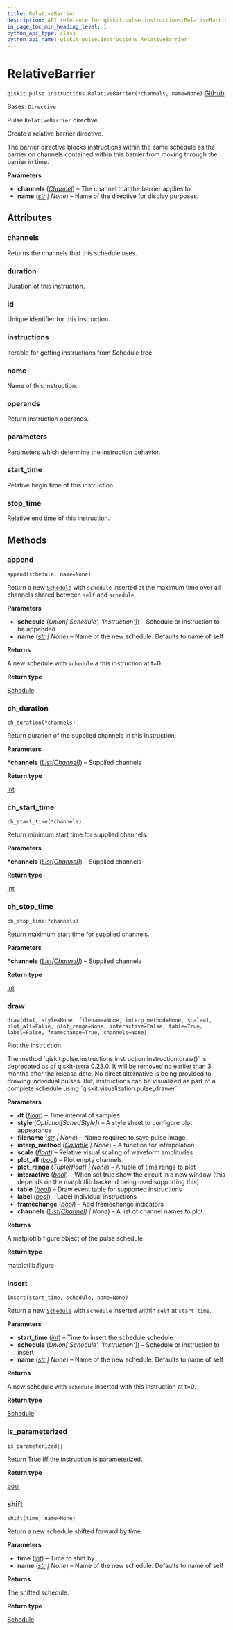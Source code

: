 ```yaml
---
title: RelativeBarrier
description: API reference for qiskit.pulse.instructions.RelativeBarrier
in_page_toc_min_heading_level: 1
python_api_type: class
python_api_name: qiskit.pulse.instructions.RelativeBarrier
---
```


# RelativeBarrier

<span id="qiskit.pulse.instructions.RelativeBarrier" />

`qiskit.pulse.instructions.RelativeBarrier(*channels, name=None)` [GitHub](https://github.com/qiskit/qiskit/tree/stable/0.45/qiskit/pulse/instructions/directives.py "view source code")

Bases: `Directive`

Pulse `RelativeBarrier` directive.

Create a relative barrier directive.

The barrier directive blocks instructions within the same schedule as the barrier on channels contained within this barrier from moving through the barrier in time.

**Parameters**

*   **channels** ([*Channel*](pulse#qiskit.pulse.channels.Channel "qiskit.pulse.channels.Channel")) – The channel that the barrier applies to.
*   **name** ([*str*](https://docs.python.org/3/library/stdtypes.html#str "(in Python v3.12)") *| None*) – Name of the directive for display purposes.

## Attributes

<span id="qiskit.pulse.instructions.RelativeBarrier.channels" />

### channels

Returns the channels that this schedule uses.

<span id="qiskit.pulse.instructions.RelativeBarrier.duration" />

### duration

Duration of this instruction.

<span id="qiskit.pulse.instructions.RelativeBarrier.id" />

### id

Unique identifier for this instruction.

<span id="qiskit.pulse.instructions.RelativeBarrier.instructions" />

### instructions

Iterable for getting instructions from Schedule tree.

<span id="qiskit.pulse.instructions.RelativeBarrier.name" />

### name

Name of this instruction.

<span id="qiskit.pulse.instructions.RelativeBarrier.operands" />

### operands

Return instruction operands.

<span id="qiskit.pulse.instructions.RelativeBarrier.parameters" />

### parameters

Parameters which determine the instruction behavior.

<span id="qiskit.pulse.instructions.RelativeBarrier.start_time" />

### start\_time

Relative begin time of this instruction.

<span id="qiskit.pulse.instructions.RelativeBarrier.stop_time" />

### stop\_time

Relative end time of this instruction.

## Methods

### append

<span id="qiskit.pulse.instructions.RelativeBarrier.append" />

`append(schedule, name=None)`

Return a new [`Schedule`](qiskit.pulse.Schedule "qiskit.pulse.Schedule") with `schedule` inserted at the maximum time over all channels shared between `self` and `schedule`.

**Parameters**

*   **schedule** (*Union\['Schedule', 'Instruction']*) – Schedule or instruction to be appended
*   **name** ([*str*](https://docs.python.org/3/library/stdtypes.html#str "(in Python v3.12)") *| None*) – Name of the new schedule. Defaults to name of self

**Returns**

A new schedule with `schedule` a this instruction at t=0.

**Return type**

[Schedule](qiskit.pulse.Schedule "qiskit.pulse.Schedule")

### ch\_duration

<span id="qiskit.pulse.instructions.RelativeBarrier.ch_duration" />

`ch_duration(*channels)`

Return duration of the supplied channels in this Instruction.

**Parameters**

**\*channels** ([*List*](https://docs.python.org/3/library/typing.html#typing.List "(in Python v3.12)")*\[*[*Channel*](pulse#qiskit.pulse.channels.Channel "qiskit.pulse.channels.Channel")*]*) – Supplied channels

**Return type**

[int](https://docs.python.org/3/library/functions.html#int "(in Python v3.12)")

### ch\_start\_time

<span id="qiskit.pulse.instructions.RelativeBarrier.ch_start_time" />

`ch_start_time(*channels)`

Return minimum start time for supplied channels.

**Parameters**

**\*channels** ([*List*](https://docs.python.org/3/library/typing.html#typing.List "(in Python v3.12)")*\[*[*Channel*](pulse#qiskit.pulse.channels.Channel "qiskit.pulse.channels.Channel")*]*) – Supplied channels

**Return type**

[int](https://docs.python.org/3/library/functions.html#int "(in Python v3.12)")

### ch\_stop\_time

<span id="qiskit.pulse.instructions.RelativeBarrier.ch_stop_time" />

`ch_stop_time(*channels)`

Return maximum start time for supplied channels.

**Parameters**

**\*channels** ([*List*](https://docs.python.org/3/library/typing.html#typing.List "(in Python v3.12)")*\[*[*Channel*](pulse#qiskit.pulse.channels.Channel "qiskit.pulse.channels.Channel")*]*) – Supplied channels

**Return type**

[int](https://docs.python.org/3/library/functions.html#int "(in Python v3.12)")

### draw

<span id="qiskit.pulse.instructions.RelativeBarrier.draw" />

`draw(dt=1, style=None, filename=None, interp_method=None, scale=1, plot_all=False, plot_range=None, interactive=False, table=True, label=False, framechange=True, channels=None)`

Plot the instruction.

<Admonition title="Deprecated since version 0.23.0" type="danger">
  The method `qiskit.pulse.instructions.instruction.Instruction.draw()` is deprecated as of qiskit-terra 0.23.0. It will be removed no earlier than 3 months after the release date. No direct alternative is being provided to drawing individual pulses. But, instructions can be visualized as part of a complete schedule using `qiskit.visualization.pulse_drawer`.
</Admonition>

**Parameters**

*   **dt** ([*float*](https://docs.python.org/3/library/functions.html#float "(in Python v3.12)")) – Time interval of samples
*   **style** (*Optional\[SchedStyle]*) – A style sheet to configure plot appearance
*   **filename** ([*str*](https://docs.python.org/3/library/stdtypes.html#str "(in Python v3.12)") *| None*) – Name required to save pulse image
*   **interp\_method** ([*Callable*](https://docs.python.org/3/library/typing.html#typing.Callable "(in Python v3.12)") *| None*) – A function for interpolation
*   **scale** ([*float*](https://docs.python.org/3/library/functions.html#float "(in Python v3.12)")) – Relative visual scaling of waveform amplitudes
*   **plot\_all** ([*bool*](https://docs.python.org/3/library/functions.html#bool "(in Python v3.12)")) – Plot empty channels
*   **plot\_range** ([*Tuple*](https://docs.python.org/3/library/typing.html#typing.Tuple "(in Python v3.12)")*\[*[*float*](https://docs.python.org/3/library/functions.html#float "(in Python v3.12)")*] | None*) – A tuple of time range to plot
*   **interactive** ([*bool*](https://docs.python.org/3/library/functions.html#bool "(in Python v3.12)")) – When set true show the circuit in a new window (this depends on the matplotlib backend being used supporting this)
*   **table** ([*bool*](https://docs.python.org/3/library/functions.html#bool "(in Python v3.12)")) – Draw event table for supported instructions
*   **label** ([*bool*](https://docs.python.org/3/library/functions.html#bool "(in Python v3.12)")) – Label individual instructions
*   **framechange** ([*bool*](https://docs.python.org/3/library/functions.html#bool "(in Python v3.12)")) – Add framechange indicators
*   **channels** ([*List*](https://docs.python.org/3/library/typing.html#typing.List "(in Python v3.12)")*\[*[*Channel*](pulse#qiskit.pulse.channels.Channel "qiskit.pulse.channels.Channel")*] | None*) – A list of channel names to plot

**Returns**

A matplotlib figure object of the pulse schedule

**Return type**

matplotlib.figure

### insert

<span id="qiskit.pulse.instructions.RelativeBarrier.insert" />

`insert(start_time, schedule, name=None)`

Return a new [`Schedule`](qiskit.pulse.Schedule "qiskit.pulse.Schedule") with `schedule` inserted within `self` at `start_time`.

**Parameters**

*   **start\_time** ([*int*](https://docs.python.org/3/library/functions.html#int "(in Python v3.12)")) – Time to insert the schedule schedule
*   **schedule** (*Union\['Schedule', 'Instruction']*) – Schedule or instruction to insert
*   **name** ([*str*](https://docs.python.org/3/library/stdtypes.html#str "(in Python v3.12)") *| None*) – Name of the new schedule. Defaults to name of self

**Returns**

A new schedule with `schedule` inserted with this instruction at t=0.

**Return type**

[Schedule](qiskit.pulse.Schedule "qiskit.pulse.Schedule")

### is\_parameterized

<span id="qiskit.pulse.instructions.RelativeBarrier.is_parameterized" />

`is_parameterized()`

Return True iff the instruction is parameterized.

**Return type**

[bool](https://docs.python.org/3/library/functions.html#bool "(in Python v3.12)")

### shift

<span id="qiskit.pulse.instructions.RelativeBarrier.shift" />

`shift(time, name=None)`

Return a new schedule shifted forward by time.

**Parameters**

*   **time** ([*int*](https://docs.python.org/3/library/functions.html#int "(in Python v3.12)")) – Time to shift by
*   **name** ([*str*](https://docs.python.org/3/library/stdtypes.html#str "(in Python v3.12)") *| None*) – Name of the new schedule. Defaults to name of self

**Returns**

The shifted schedule.

**Return type**

[Schedule](qiskit.pulse.Schedule "qiskit.pulse.Schedule")

